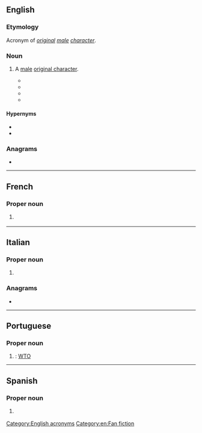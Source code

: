 ==English==

===Etymology===
Acronym of ''[[original]] [[male]] [[character]]''.

===Noun===
{{en-noun}}

# {{lb|en|fandom slang}} A [[male]] [[original character]].
#* {{quote-newsgroup|en|date=28 September 1999|author=
Sigrid H.|title=NEW: Wonder Of Wonders/speechification/Laura/Karmen|url=https://groups.google.com/forum/#!original/alt.startrek.creative.erotica.moderated/gkbYBDYooXw/ftmL3LC7raEJ|newsgroup=alt.startrek.creative.erotica.moderated|passage=OTOH, if an OFC or '''OMC''' is written to further the story, well, if you can make me believe it, congratulations.}}
#* {{quote-newsgroup|en|date=2 January 2000|author=
Shomeret|title=My Favorite HL Fics of 1999|url=https://groups.google.com/forum/#!original/alt.tv.highlander.creative/lElxZ_RlaE0/AqpLnh-0wQkJ|newsgroup=alt.tv.highlander.creative|passage=It involves archaeology, the mysterious death of an immortal and the development of a menage a trois between Mac, Methos and a very well developed '''OMC'''.}}
#* {{quote-newsgroup|en|date=8 August 2004|author=
Jillun|title=Re: What ratings are acceptible here?|url=https://groups.google.com/forum/#!original/alt.tv.buffy-v-slayer.creative/tRwqfTnOC_I/prZaOkjIVXIJ|newsgroup=alt.tv.buffy-v-slayer.creative|passage=However, especially in the Romeo and Juliet cases, they go all fan-wanky and the stories don't have the effectiveness because you recognize them as simply efforts to make a way to keep R & J alive if not happy together (often by the introduction of an OFC or '''OMC''' to replace the other character in another's life).}}
#* {{seemoreCites|en}}

====Hypernyms====
* {{l|en|original character}}
* {{l|en|OC}}

===Anagrams===
* {{anagrams|en|a=cmo|.com|CMO|COM|Com.|MCO|MOC|com|com-|com.|moc}}

[[Category:English acronyms]]
[[Category:en:Fan fiction]]

----

==French==

===Proper noun===
{{fr-proper noun|g=f}}

# {{initialism of|fr|Organisation mondiale du commerce}} {{gloss|[[WTO]] ([[World Trade Organization]])}}

----

==Italian==

===Proper noun===
{{it-proper noun|f}}

# {{initialism of|it|Organizzazione Mondiale del Commercio}} {{gloss|[[WTO]] ([[World Trade Organization]])}}

===Anagrams===
* {{anagrams|it|a=cmo|com'}}

----

==Portuguese==

===Proper noun===
{{pt-proper noun|f}}

# {{initialism of|pt|Organização Mundial do Comércio|nodot=1}}: [[WTO]]

----

==Spanish==

===Proper noun===
{{es-proper noun|f}}

# {{initialism of|es|[[w:es:Organización Mundial de Comercio|Organización Mundial de Comercio]]}} {{gloss|[[WTO]] ([[World Trade Organization]])}}